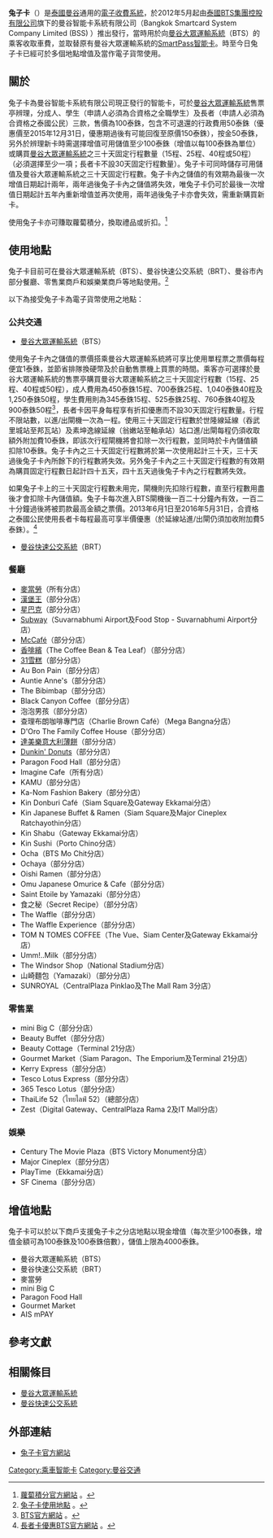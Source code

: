 {{refimprove|time=2015-02-10T01:34:08+00:00}}
{{Infobox electronic payment
| image=
| name= 兔子卡
| location= {{THA}}[[曼谷|曼谷]]
| launched= 2012年5月
| currency= [[泰銖|泰銖]]
| credit_expiry= 增值後儲值2年內有效；增值後智能卡5年內有效
| maximum_credit= 4,000泰銖
| automatic_recharge= 
| technology_1= 
| manager= 
| homepage= https://card.rabbit.co.th/en
}}

'''兔子卡'''（{{lang-th|บัตรแรบบิท}}）是[[泰國|泰國]][[曼谷|曼谷]]通用的[[電子收費系統|電子收費系統]]，於2012年5月起由[[泰國BTS集團控股有限公司|泰國BTS集團控股有限公司]]旗下的曼谷智能卡系統有限公司（Bangkok Smartcard System Company Limited (BSS) ）推出發行，當時用於向[[曼谷大眾運輸系統|曼谷大眾運輸系統]]（BTS）的乘客收取車費，並取替原有曼谷大眾運輸系統的[[曼谷大眾運輸系統#.E6.99.BA.E8.83.BD.E5.8D.A1.EF.BC.88SmartPass.EF.BC.89.EF.BC.88.E5.B7.B2.E5.81.9C.E6.AD.A2.E7.99.BC.E8.A1.8C.EF.BC.89|SmartPass智能卡]]。時至今日兔子卡已經可於多個地點增值及當作電子貨幣使用。

==關於==
兔子卡為曼谷智能卡系統有限公司現正發行的智能卡，可於[[曼谷大眾運輸系統|曼谷大眾運輸系統]]售票亭辨理，分成人、學生（申請人必須為合資格之全職學生）及長者（申請人必須為合資格之泰國公民）三款，售價為100泰銖，包含不可退還的行政費用50泰銖（優惠價至2015年12月31日，優惠期過後有可能回復至原價150泰銖），按金50泰銖，另外於辨理新卡時需選擇增值可用儲值至少100泰銖（增值以每100泰銖為單位）或購買[[曼谷大眾運輸系統|曼谷大眾運輸系統]]之三十天固定行程數量（15程、25程、40程或50程）（必須選擇至少一項；長者卡不設30天固定行程數量）。兔子卡可同時儲存可用儲值及曼谷大眾運輸系統之三十天固定行程數。兔子卡內之儲值的有效期為最後一次增值日期起計兩年，兩年過後兔子卡內之儲值將失效，唯兔子卡仍可於最後一次增值日期起計五年內重新增值並再次使用，兩年過後兔子卡亦會失效，需重新購買新卡。

使用兔子卡亦可賺取蘿蔔積分，換取禮品或折扣。<ref name="Carrot Rewards">[http://www.carrotrewards.co.th/ 蘿蔔積分官方網站] {{Wayback|url=http://www.carrotrewards.co.th/ |date=20160206011432 }}。</ref>

==使用地點==
兔子卡目前可在曼谷大眾運輸系統（BTS）、曼谷快速公交系統（BRT）、曼谷市內部分餐廳、零售業商戶和娛樂業商戶等地點使用。<ref name="Rabbit Card">[http://www.rabbit.co.th/en/page/welcome 兔子卡使用地點] {{Wayback|url=http://www.rabbit.co.th/en/page/welcome |date=20150210010311 }}。</ref>

以下為接受兔子卡為電子貨幣使用之地點：
===公共交通===
* [[曼谷大眾運輸系統|曼谷大眾運輸系統]]（BTS）
使用兔子卡內之儲值的票價搭乘曼谷大眾運輸系統將可享比使用單程票之票價每程便宜1泰銖，並節省排隊換硬幣及於自動售票機上買票的時間。乘客亦可選擇於曼谷大眾運輸系統的售票亭購買曼谷大眾運輸系統之三十天固定行程數（15程、25程、40程或50程），成人費用為450泰銖15程、700泰銖25程、1,040泰銖40程及1,250泰銖50程，學生費用則為345泰銖15程、525泰銖25程、760泰銖40程及900泰銖50程<ref name="BTS Promotion">[http://www.bts.co.th/customer/en/07-news_event.aspx?cat=2&page=1&show=207 BTS官方網站] {{Wayback|url=http://www.bts.co.th/customer/en/07-news_event.aspx?cat=2&page=1&show=207 |date=20171204222850 }}。</ref>，長者卡因平身每程享有折扣優惠而不設30天固定行程數量。行程不限站數，以進/出閘機一次為一程。使用三十天固定行程數於世隆線延線（吞武里城站至邦瓦站）及素坤逸線延線（翁嫩站至軸承站）站口進/出閘每程仍須收取額外附加費10泰銖，即該次行程閘機將會扣除一次行程數，並同時於卡內儲值額扣除10泰銖。兔子卡內之三十天固定行程數將於第一次使用起計三十天，三十天過後兔子卡內所餘下的行程數將失效。另外兔子卡內之三十天固定行程數的有效期為購買固定行程數日起計四十五天，四十五天過後兔子卡內之行程數將失效。

如果兔子卡上的三十天固定行程數未用完，閘機則先扣除行程數，直至行程數用盡後才會扣除卡內儲值額。兔子卡每次進入BTS閘機後一百二十分鐘內有效，一百二十分鐘過後將被罰款最高金額之票價。2013年6月1日至2016年5月31日，合資格之泰國公民使用長者卡每程最高可享半價優惠（於延線站進/出閘仍須加收附加費5泰銖）。<ref name="BTS Senior Card Promotion">[http://www.bts.co.th/customer/en/07-news_event.aspx?cat=2&page=1&show=209 長者卡優惠BTS官方網站] {{Wayback|url=http://www.bts.co.th/customer/en/07-news_event.aspx?cat=2&page=1&show=209 |date=20150621102702 }}。</ref>
* [[曼谷快速公交系統|曼谷快速公交系統]]（BRT）

===餐廳===
* [[麥當勞|麥當勞]]（所有分店）
* [[漢堡王|漢堡王]]（部分分店）
* [[星巴克|星巴克]]（部分分店）
* [[Subway|Subway]]（Suvarnabhumi Airport及Food Stop - Suvarnabhumi Airport分店）
* [[McCafé|McCafé]]（部分分店）
* [[香啡繽|香啡繽]]（The Coffee Bean & Tea Leaf）（部分分店）
* [[31冰淇淋|31雪糕]]（部分分店）
* Au Bon Pain（部分分店）
* Auntie Anne's（部分分店）
* The Bibimbap（部分分店）
* Black Canyon Coffee（部分分店）
* 泡泡男孩（部分分店）
* 查理布朗咖啡專門店（Charlie Brown Café）（Mega Bangna分店）
* D'Oro The Family Coffee House（部分分店）
* [[達美樂披薩|達美樂意大利薄餅]]（部分分店）
* [[Dunkin'_Donuts|Dunkin' Donuts]]（部分分店）
* Paragon Food Hall（部分分店）
* Imagine Cafe（所有分店）
* KAMU（部分分店）
* Ka-Nom Fashion Bakery（部分分店）
* Kin Donburi Café（Siam Square及Gateway Ekkamai分店）
* Kin Japanese Buffet & Ramen（Siam Square及Major Cineplex Ratchayothin分店）
* Kin Shabu（Gateway Ekkamai分店）
* Kin Sushi（Porto Chino分店）
* Ocha（BTS Mo Chit分店）
* Ochaya（部分分店）
* Oishi Ramen（部分分店）
* Omu Japanese Omurice & Cafe（部分分店）
* Saint Etoile by Yamazaki（部分分店）
* 食之秘（Secret Recipe）（部分分店）
* The Waffle（部分分店）
* The Waffle Experience（部分分店）
* TOM N TOMES COFFEE（The Vue、Siam Center及Gateway Ekkamai分店）
* Umm!..Milk（部分分店）
* The Windsor Shop（National Stadium分店）
* 山崎麵包（Yamazaki）（部分分店）
* SUNROYAL（CentralPlaza Pinklao及The Mall Ram 3分店）

===零售業===
* mini Big C（部分分店）
* Beauty Buffet（部分分店）
* Beauty Cottage（Terminal 21分店）
* Gourmet Market（Siam Paragon、The Emporium及Terminal 21分店）
* Kerry Express（部分分店）
* Tesco Lotus Express（部分分店）
* 365 Tesco Lotus（部分分店）
* ThaiLife 52（ไทยไลฟ์ 52）（總部分店）
* Zest（Digital Gateway、CentralPlaza Rama 2及IT Mall分店）

===娛樂===
* Century The Movie Plaza（BTS Victory Monument分店）
* Major Cineplex（部分分店）
* PlayTime（Ekkamai分店）
* SF Cinema（部分分店）

==增值地點==
兔子卡可以於以下商戶支援兔子卡之分店地點以現金增值（每次至少100泰銖，增值金額可為100泰銖及100泰銖倍數），儲值上限為4000泰銖。
* 曼谷大眾運輸系統（BTS）
* 曼谷快速公交系統（BRT）
* 麥當勞
* mini Big C
* Paragon Food Hall
* Gourmet Market
* AIS mPAY

== 參考文獻 ==
{{Reflist}}

==相關條目==
* [[曼谷大眾運輸系統|曼谷大眾運輸系統]]
* [[曼谷快速公交系統|曼谷快速公交系統]]

== 外部連結 ==
* [http://www.rabbit.co.th/ 兔子卡官方網站] {{Wayback|url=http://www.rabbit.co.th/ |date=20201217214403 }}
{{曼谷大眾運輸}}

[[Category:乘車智能卡|Category:乘車智能卡]]
[[Category:曼谷交通|Category:曼谷交通]]